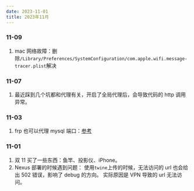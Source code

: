 ```yaml
---
date: 2023-11-01
title: 2023年11月
---
```


### 11-09

1. mac 网络故障：删除`/Library/Preferences/SystemConfiguration/com.apple.wifi.message-tracer.plist`解决

### 11-07

1. 最近踩到几个坑都和代理有关，开启了全局代理后，会导致代码的 http 调用异常。

### 11-03

1. frp 也可以代理 mysql 端口：[参考](https://www.jianshu.com/p/1b5dd6bd14c2)

### 11-01

1. 双 11 买了一些东西：鱼竿、投影仪、iPhone。
2. Nexus 部署的时候遇到问题：
   使用`twine`上传的时候，无法访问的 url 也会给出 502 错误，影响了 debug 的方向。 实际原因是 VPN 导致的 url 无法访问。